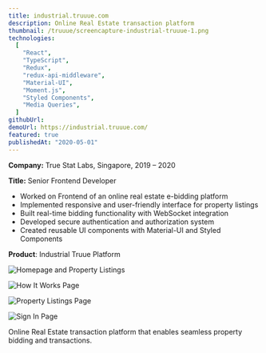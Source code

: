 ```yaml
---
title: industrial.truuue.com
description: Online Real Estate transaction platform
thumbnail: /truuue/screencapture-industrial-truuue-1.png
technologies:
  [
    "React",
    "TypeScript",
    "Redux",
    "redux-api-middleware",
    "Material-UI",
    "Moment.js",
    "Styled Components",
    "Media Queries",
  ]
githubUrl:
demoUrl: https://industrial.truuue.com/
featured: true
publishedAt: "2020-05-01"
---
```


**Company:** True Stat Labs, Singapore, 2019 – 2020

**Title:** Senior Frontend Developer

- Worked on Frontend of an online real estate e-bidding platform
- Implemented responsive and user-friendly interface for property listings
- Built real-time bidding functionality with WebSocket integration
- Developed secure authentication and authorization system
- Created reusable UI components with Material-UI and Styled Components

**Product**: Industrial Truue Platform

![Homepage and Property Listings](/truuue/screencapture-industrial-truuue-1.png)

![How It Works Page](/truuue/screencapture-industrial-truuue-how-it-works-2.png)

![Property Listings Page](/truuue/screencapture-industrial-truuue-listings-3.png)

![Sign In Page](/truuue/screencapture-industrial-truuue-signin-4.png)

Online Real Estate transaction platform that enables seamless property bidding and transactions.
